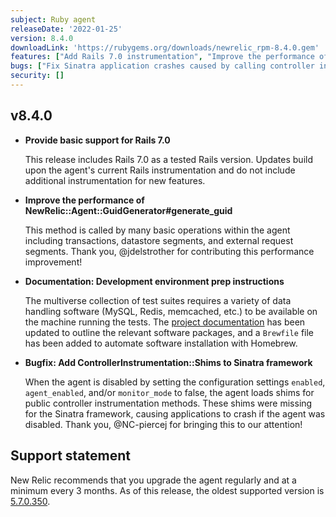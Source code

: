 ```yaml
---
subject: Ruby agent
releaseDate: '2022-01-25'
version: 8.4.0
downloadLink: 'https://rubygems.org/downloads/newrelic_rpm-8.4.0.gem'
features: ["Add Rails 7.0 instrumentation", "Improve the performance of NewRelic::Agent::GuidGenerator#generate_guid"]
bugs: ["Fix Sinatra application crashes caused by calling controller instrumentation methods while agent was disabled"]
security: []
---
```


## v8.4.0

* **Provide basic support for Rails 7.0**

  This release includes Rails 7.0 as a tested Rails version. Updates build upon the agent's current Rails instrumentation and do not include additional instrumentation for new features.

* **Improve the performance of NewRelic::Agent::GuidGenerator#generate_guid**

  This method is called by many basic operations within the agent including transactions, datastore segments, and external request segments. Thank you, @jdelstrother for contributing this performance improvement!

* **Documentation: Development environment prep instructions**

  The multiverse collection of test suites requires a variety of data handling software (MySQL, Redis, memcached, etc.) to be available on the machine running the tests. The [project documentation](test/multiverse/README.md) has been updated to outline the relevant software packages, and a `Brewfile` file has been added to automate software installation with Homebrew.

* **Bugfix: Add ControllerInstrumentation::Shims to Sinatra framework**

  When the agent is disabled by setting the configuration settings `enabled`, `agent_enabled`, and/or `monitor_mode` to false, the agent loads shims for public controller instrumentation methods. These shims were missing for the Sinatra framework, causing applications to crash if the agent was disabled. Thank you, @NC-piercej for bringing this to our attention!

## Support statement

New Relic recommends that you upgrade the agent regularly and at a minimum every 3 months. As of this release, the oldest supported version is [5.7.0.350](https://docs.newrelic.com/docs/release-notes/agent-release-notes/ruby-release-notes/ruby-agent-570350).
